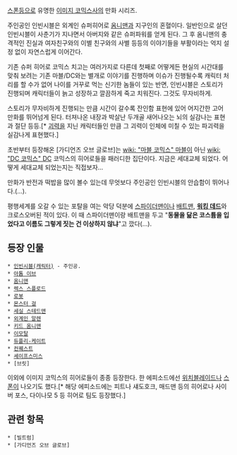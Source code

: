 [[스폰]]등으로 유명한 [[이미지 코믹스]]사의 만화 시리즈. 

주인공인 인빈시블은 외계인 슈퍼히어로 [[옴니맨]]과 지구인의 혼혈이다. 일반인으로 살던 인빈시블이 사춘기가 지나면서 아버지와 같은 슈퍼파워를 얻게 된다. 그 후 옴니맨의 충격적인 진실과 여자친구와의 이별 친구와의 사별 등등의 이야기들을 부활이라는 억지 설정 없이 자연스럽게 이어간다. 

기존 슈퍼 히어로 코믹스 치고는 여러가지로 다른데 첫째로 어떻게든 현실의 시간대를 맞춰 보려는 기존 마블/DC와는 별개로 이야기를 진행하며 이슈가 진행될수록 캐릭터 처리를 할 수가 없어 나이를 거꾸로 먹는 신기한 놈들이 있는 반면, 인빈시블은 스토리가 진행되며 캐릭터들이 늙고 성장하고 깔끔하게 죽고 치워진다. 그것도 무자비하게. 

스토리가 무자비하게 진행되는 만큼 시간이 갈수록 잔인함 표현에 있어 어지간한 고어 만화를 뛰어넘게 된다. 터져나온 내장과 박살난 두개골 새어나오는 뇌의 실감나는 표현과 절단 등등.[* [[괴력]]을 지닌 캐릭터들인 만큼 그 괴력이 인체에 미칠 수 있는 파괴력을 실감나게 표현했다.]

초반부터 등장해온 [가디언즈 오브 글로브]는 [[wiki: "마블 코믹스" 마블]]이 아닌 [[wiki: "DC 코믹스" DC]] 코믹스의 히어로들을 패러디한 집단이다. 지금은 세대교체 되었다. 어떻게 세대교체 되었는지는 직접보자...

만화가 반전과 떡밥을 많이 볼수 있는데 무엇보다 주인공인 인빈시블의 안습함이 뛰어나다.(...).

평행세계를 오갈 수 있는 포탈을 여는 악당 덕분에 [[스파이더맨]]이나 [[배트맨]], '''[[워킹 데드]]'''와 크로스오버된 적이 있다. 이 때 스파이더맨이랑 배트맨을 두고 "'''동물을 닮은 코스튬을 입었다고 이름도 그렇게 짓는 건 이상하지 않냐'''"고 깠다(…).

== 등장 인물 ==

 * [[인빈시블(캐릭터)]] - 주인공.
 * [[아톰 이브]]
 * [[옴니맨]]
 * [[렉스 스플로드]]
 * [[로봇]]
 * [[몬스터 걸]]
 * [[세실 스테드맨]]
 * [[외계인 알렌]]
 * [[키드 옴니맨]]
 * [[이모탈]]
 * [[듀플리-케이트]]
 * [[컨퀘스트]]
 * [[셰이프스미스]]
 * [브릿]

이외에 이미지 코믹스의 히어로들이 종종 등장한다. 한 에피소드에선 [[위치블레이드]]나 [[스폰]]이 나오기도 했다.[* 해당 에피소드에는 피트나 섀도호크, 매드맨 등의 히어로나 사이버 포스, 다이나모 5 등 히어로 팀도 등장했다.]

== 관련 항목 ==

 * [빌트럼]
 * [가디언즈 오브 글로브]
